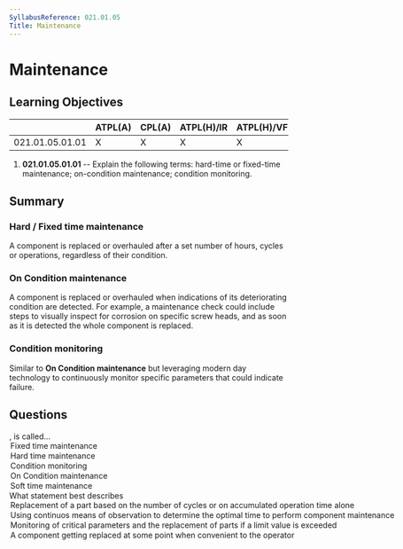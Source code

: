 ```yaml
---
SyllabusReference: 021.01.05
Title: Maintenance
---
```


# Maintenance

## Learning Objectives

|                 | ATPL(A) | CPL(A) | ATPL(H)/IR | ATPL(H)/VFR | CPL(H) | IR | CBIR(A) |
| --------------- | ------- | ------ | ---------- | ----------- | ------ | -- | ------- |
| 021.01.05.01.01 | X       | X      | X          | X           | X      |    |         |

1.  **021.01.05.01.01** -- Explain the following terms: hard-time or fixed-time
    maintenance; on-condition maintenance; condition monitoring.

## Summary

### Hard / Fixed time maintenance

A component is replaced or overhauled after a set number of hours, cycles or
operations, regardless of their condition.

### On Condition maintenance

A component is replaced or overhauled when indications of its deteriorating
condition are detected. For example, a maintenance check could include steps to
visually inspect for corrosion on specific screw heads, and as soon as it is
detected the whole component is replaced.

### Condition monitoring

Similar to **On Condition maintenance** but leveraging modern day technology to
continuously monitor specific parameters that could indicate failure.

## Questions

<Question id="449I12JXEM" lo="021.01.05.01.01">
  <Text variant="oneCorrect">
    <Subject />, is called...
  </Text>

  <Option
    subject={[
    [
      "Replacement of a part based on the number of cycles or on the time of use, regardless of its actual condition state",
    ],
    ]}
  >
    Fixed time maintenance
  </Option>

  <Option
    subject={[
    [
      "Replacement of a part based on the number of cycles or on the time of use, regardless of its actual condition state",
    ],
    ]}
  >
    Hard time maintenance
  </Option>

  <Option
    subject={[
    [
      "Using continuos means of observation to determine the optimal time to perform component maintenance",
    ],
    ]}
  >
    Condition monitoring
  </Option>

  <Option
    subject={[
    ["Replacing a part based on indicators of its deteriorating condition"],
    ]}
  >
    On Condition maintenance
  </Option>

  <Option
    subject={[
    [
      "A component getting replaced at some point when convenient to the operator",
    ],
    ]}
  >
    Soft time maintenance
  </Option>
</Question>

<Question id="UJ0TA4XXGK" lo="021.01.05.01.01">
  <Text variant="oneCorrect">
    What statement best describes <Subject />
  </Text>

  <Option subject={[["Fixed time maintenance"], ["Hard time maintenance"]]}>
    Replacement of a part based on the number of cycles or on accumulated
    operation time alone
  </Option>

  <Option subject={[["Condition monitoring"]]}>
    Using continuos means of observation to determine the optimal time to
    perform component maintenance
  </Option>

  <Option subject={[["On Condition maintenance"]]}>
    Monitoring of critical parameters and the replacement of parts if a limit
    value is exceeded
  </Option>

  <Option subject={[["Soft time maintenance"]]}>
    A component getting replaced at some point when convenient to the operator
  </Option>
</Question>
